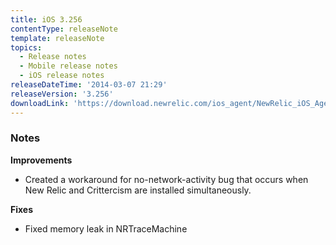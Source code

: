 ```yaml
---
title: iOS 3.256
contentType: releaseNote
template: releaseNote
topics:
  - Release notes
  - Mobile release notes
  - iOS release notes
releaseDateTime: '2014-03-07 21:29'
releaseVersion: '3.256'
downloadLink: 'https://download.newrelic.com/ios_agent/NewRelic_iOS_Agent_3.256.zip'
---
```


### Notes

**Improvements**

* Created a workaround for no-network-activity bug that occurs when New Relic and Crittercism are installed simultaneously.

**Fixes**

* Fixed memory leak in NRTraceMachine
